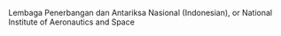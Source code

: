 {{wikify}}

Lembaga Penerbangan dan Antariksa Nasional (Indonesian), or National Institute of Aeronautics and Space